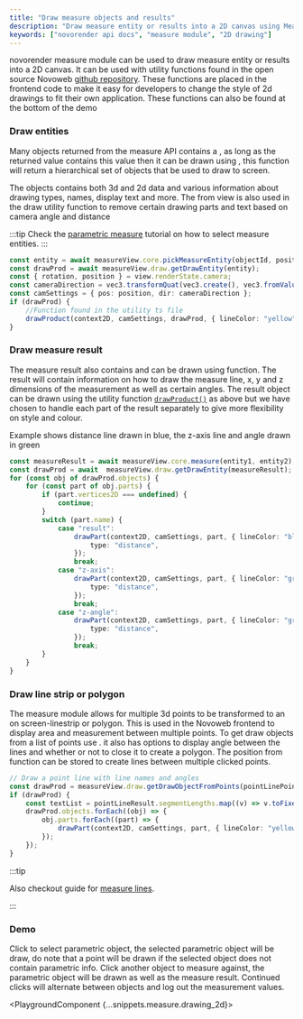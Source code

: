 ```yaml
---
title: "Draw measure objects and results"
description: "Draw measure entity or results into a 2D canvas using Measure module."
keywords: ["novorender api docs", "measure module", "2D drawing"]
---
```



novorender measure module can be used to draw measure entity or results into a 2D canvas.
It can be used with utility functions found in the open source Novoweb [github repository](https://github.com/novorender/novoweb/blob/develop/src/features/engine2D/utils.ts).
These functions are placed in the frontend code to make it easy for developers to change the style of 2d drawings to fit their own application.
These functions can also be found at the bottom of the demo

### Draw entities

Many objects returned from the measure API contains a <CodeLink type="interface" name="DrawableEntity.drawkind" />, as long as the returned value contains this value then it can be drawn using <CodeLink type="class" name="DrawModule.getDrawEntity" />, this function will return a hierarchical set of objects that be used to draw to screen.

The objects contains both 3d and 2d data and various information about drawing types, names, display text and more.
The <CodeLink type="interface" name="RenderStateCamera" /> from view is also used in the draw utility function to remove certain drawing parts and text based on camera angle and distance

:::tip
Check the [parametric measure](./parametric_measure) tutorial on how to select measure entities.
:::

```typescript
const entity = await measureView.core.pickMeasureEntity(objectId, position);
const drawProd = await measureView.draw.getDrawEntity(entity);
const { rotation, position } = view.renderState.camera;
const cameraDirection = vec3.transformQuat(vec3.create(), vec3.fromValues(0, 0, -1), rotation);
const camSettings = { pos: position, dir: cameraDirection };
if (drawProd) {
    //Function found in the utility ts file
    drawProduct(context2D, camSettings, drawProd, { lineColor: "yellow", fillColor: "blue" }, 3);
}
```

### Draw measure result

The measure result also contains <CodeLink type="interface" name="DrawableEntity.drawkind" /> and can be drawn using <CodeLink type="class" name="DrawModule.getDrawEntity" /> function.
The result will contain information on how to draw the measure line, x, y and z dimensions of the measurement as well as certain angles.
The result object can be drawn using the utility function <code>[drawProduct()](https://github.com/novorender/novoweb/blob/develop/src/features/engine2D/utils.ts#L24)</code> as above but we have chosen to handle each part of the result separately to give more flexibility on style and colour.

Example shows distance line drawn in blue, the z-axis line and angle drawn in green

```typescript
const measureResult = await measureView.core.measure(entity1, entity2);
const drawProd = await  measureView.draw.getDrawEntity(measureResult);
for (const obj of drawProd.objects) {
    for (const part of obj.parts) {
        if (part.vertices2D === undefined) {
            continue;
        }
        switch (part.name) {
            case "result":
                drawPart(context2D, camSettings, part, { lineColor: "blue" }, 3, {
                    type: "distance",
                });
                break;
            case "z-axis":
                drawPart(context2D, camSettings, part, { lineColor: "green" }, 3, {
                    type: "distance",
                });
                break;
            case "z-angle":
                drawPart(context2D, camSettings, part, { lineColor: "green" }, 2, {
                    type: "distance",
                });
                break;
        }
    }
}
```

### Draw line strip or polygon

The measure module allows for multiple 3d points to be transformed to an on screen-linestrip or polygon.
This is used in the Novoweb frontend to display area and measurement between multiple points.
To get draw objects from a list of points use <CodeLink type="class" name="DrawModule.getdrawobjectfrompoints" />.
it also has options to display angle between the lines and whether or not to close it to create a polygon.
The position from <CodeLink type="class" name="View.pick"/> function can be stored to create lines between multiple clicked points.

```typescript
// Draw a point line with line names and angles
const drawProd = measureView.draw.getDrawObjectFromPoints(pointLinePoints, false, false);
if (drawProd) {
    const textList = pointLineResult.segmentLengths.map((v) => v.toFixed(2));
    drawProd.objects.forEach((obj) => {
        obj.parts.forEach((part) => {
            drawPart(context2D, camSettings, part, { lineColor: "yellow", pointColor: { start: "green" } }, 2, { type: "distance", customText: textList });
        });
    });
}
```

:::tip

Also checkout guide for [measure lines](./measure_line).

:::

### Demo

Click to select parametric object, the selected parametric object will be draw, do note that a point will be drawn if the selected object does not contain parametric info.
Click another object to measure against, the parametric object will be drawn as well as the measure result.
Continued clicks will alternate between objects and log out the measurement values.

<PlaygroundComponent {...snippets.measure.drawing_2d}></PlaygroundComponent>
